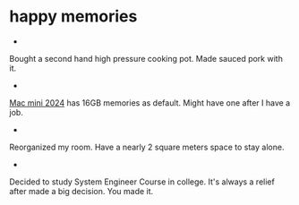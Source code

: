 # happy memories

-

Bought a second hand high pressure cooking pot. Made sauced pork with it.

-

[Mac mini 2024](https://www.apple.com/jp/shop/buy-mac/mac-mini/10%E3%82%B3%E3%82%A2cpu%E3%81%A810%E3%82%B3%E3%82%A2gpu%E6%90%AD%E8%BC%89apple-m4%E3%83%81%E3%83%83%E3%83%97-16gb%E3%83%A1%E3%83%A2%E3%83%AA-256gb) has 16GB memories as default. Might have one after I have a job.

-

Reorganized my room. Have a nearly 2 square meters space to stay alone.

-

Decided to study System Engineer Course in college. It's always a relief after made a big decision. You made it.
